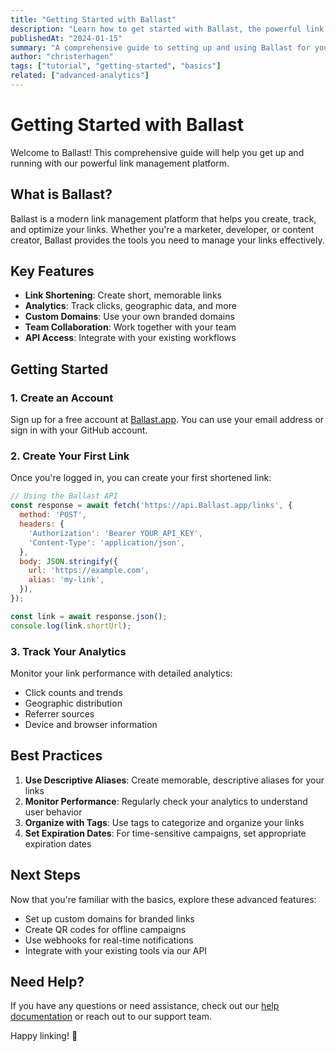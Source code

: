 ```yaml
---
title: "Getting Started with Ballast"
description: "Learn how to get started with Ballast, the powerful link management platform."
publishedAt: "2024-01-15"
summary: "A comprehensive guide to setting up and using Ballast for your link management needs."
author: "christerhagen"
tags: ["tutorial", "getting-started", "basics"]
related: ["advanced-analytics"]
---
```


# Getting Started with Ballast

<Author 
  name="Ballast Team"
  image="/avatars/team.jpg"
  twitter="Ballastapp"
  bio="The official Ballast team account. Building the future of link management with AI-powered insights."
/>

Welcome to Ballast! This comprehensive guide will help you get up and running with our powerful link management platform.

## What is Ballast?

Ballast is a modern link management platform that helps you create, track, and optimize your links. Whether you're a marketer, developer, or content creator, Ballast provides the tools you need to manage your links effectively.

## Key Features

- **Link Shortening**: Create short, memorable links
- **Analytics**: Track clicks, geographic data, and more
- **Custom Domains**: Use your own branded domains
- **Team Collaboration**: Work together with your team
- **API Access**: Integrate with your existing workflows

## Getting Started

### 1. Create an Account

Sign up for a free account at [Ballast.app](https://Ballast.app). You can use your email address or sign in with your GitHub account.

### 2. Create Your First Link

Once you're logged in, you can create your first shortened link:

```javascript
// Using the Ballast API
const response = await fetch('https://api.Ballast.app/links', {
  method: 'POST',
  headers: {
    'Authorization': 'Bearer YOUR_API_KEY',
    'Content-Type': 'application/json',
  },
  body: JSON.stringify({
    url: 'https://example.com',
    alias: 'my-link',
  }),
});

const link = await response.json();
console.log(link.shortUrl);
```

### 3. Track Your Analytics

Monitor your link performance with detailed analytics:

- Click counts and trends
- Geographic distribution
- Referrer sources
- Device and browser information

## Best Practices

1. **Use Descriptive Aliases**: Create memorable, descriptive aliases for your links
2. **Monitor Performance**: Regularly check your analytics to understand user behavior
3. **Organize with Tags**: Use tags to categorize and organize your links
4. **Set Expiration Dates**: For time-sensitive campaigns, set appropriate expiration dates

## Next Steps

Now that you're familiar with the basics, explore these advanced features:

- Set up custom domains for branded links
- Create QR codes for offline campaigns
- Use webhooks for real-time notifications
- Integrate with your existing tools via our API

## Need Help?

If you have any questions or need assistance, check out our [help documentation](/help) or reach out to our support team.

Happy linking! 🚀